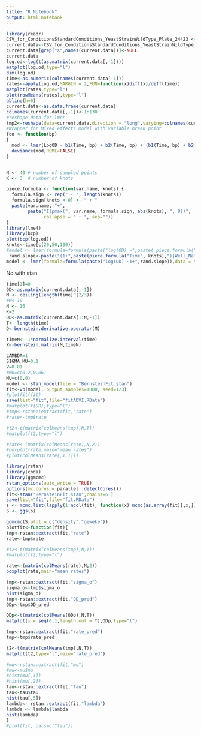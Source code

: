 ```yaml
---
title: "R Notebook"
output: html_notebook
---
```


```r
library(readr)
CSV_for_ConditionsStandardConditions_YeastStrainWildType_Plate_24423 <- read_csv("~/repo/CurveAnalysis/CSVFiles/CSV_for_ConditionsStandardConditions,YeastStrainWildType_Plate_24423.csv")
current.data<-CSV_for_ConditionsStandardConditions_YeastStrainWildType_Plate_24423
current.data[grep("X",names(current.data))]<-NULL
current.data
log.od<-log(t(as.matrix(current.data[,-1])))
matplot(log.od,type="l")
dim(log.od)
time<-as.numeric(colnames(current.data[-1]))
rates<-apply(log.od,MARGIN = 2,FUN=function(x)diff(x)/diff(time))
matplot(rates,type="l")
plot(rowMeans(rates),type="l")
abline(h=0)
current.data<-as.data.frame(current.data)
colnames(current.data[,-1])<-1:130
#reshape data for lmer
tmp2<-reshape(data=current.data,direction = "long",varying=colnames(current.data[,-1]),v.names ="OD" ,timevar = "Time",times =time)
#Wrapper for Mixed effects model with variable break point
foo <- function(bp)
{
  mod <- lmer(LogOD ~ b1(Time, bp) + b2(Time, bp) + (b1(Time, bp) + b2(Time, bp) | Well), data = tmp2)
  deviance(mod,REML=FALSE)
}


N <- 40 # number of sampled points
K <- 3  # number of knots

piece.formula <- function(var.name, knots) {
  formula.sign <- rep(" - ", length(knots))
  formula.sign[knots < 0] <- " + "
  paste(var.name, "+",
        paste("I(pmax(", var.name, formula.sign, abs(knots), ", 0))",
              collapse = " + ", sep=""))
}
library(lme4)
library(bcp)
plot(bcp(log.od))
knots<-time[c(20,50,100)]
#model <- lmer(formula=formula(paste("log(OD) ~",paste( piece.formula("Time", knots),"+1|Well_Name"))),data = tmp2 )
 rand.slope<-paste("(1+",paste(piece.formula("Time", knots),")|Well_Name"))
model <- lmer(formula=formula(paste("log(OD) ~1+",rand.slope)),data = tmp2 )
```

No with stan

```r

time[1]=0
OD<-as.matrix(current.data[,-1])
M <- ceiling(length(time)^(2/3))
#M<-10
N <- 16
K=2
OD<-as.matrix(current.data[1:N,-1])
T<- length(time)
D<-bernstein.derivative.operator(M)

timeN<--1*normalize.interval(time)
X<-bernstein.matrix(M,timeN)

```

```r
LAMBDA=1
SIGMA_MU=0.1
V=0.01
#MU=c(0.2,0.06)
MU=c(0,0)
model <- stan_model(file = "BernsteinFit.stan")
fit<-vb(model, output_samples=1000, seed=123)
#plotfit(fit)
save(list="fit",file="fitADVI.RData")
#matplot(t(OD),type="l")
#tmp<-rstan::extract(fit,"rate")
#rate<-tmp$rate

#t2<-t(matrix(colMeans(tmp),N,T))
#matplot(t2,type="l")

#rate<-(matrix(colMeans(rate),N,2))
#boxplot(rate,main="mean rates")
#plot(colMeans(rate[,1,1]))
```



```r
library(rstan)
library(coda)
library(ggmcmc)
rstan_options(auto_write = TRUE)
options(mc.cores = parallel::detectCores())
fit<-stan("BernsteinFit.stan",chains=6 )
save(list="fit",file="fit.RData")
s <- mcmc.list(lapply(1:ncol(fit), function(x) mcmc(as.array(fit)[,x,])))
S <- ggs(s)

ggmcmc(S,plot = c("density","geweke"))
plotfit<-function(fit){
tmp<-rstan::extract(fit,"rate")
rate<-tmp$rate

#t2<-t(matrix(colMeans(tmp),N,T))
#matplot(t2,type="l")

rate<-(matrix(colMeans(rate),N,2))
boxplot(rate,main="mean rates")

tmp<-rstan::extract(fit,"sigma_o")
sigma_o<-tmp$sigma_o
hist(sigma_o)
tmp<-rstan::extract(fit,"OD_pred")
ODp<-tmp$OD_pred

ODp<-t(matrix(colMeans(ODp),N,T))
matplot(x = seq(0,1,length.out = T),ODp,type="l")

tmp<-rstan::extract(fit,"rate_pred")
tmp<-tmp$rate_pred

t2<-t(matrix(colMeans(tmp),N,T))
matplot(t2,type="l",main="rate_pred")

#mu<-rstan::extract(fit,"mu")
#mu<-mu$mu
#hist(mu[,1])
#hist(mu[,2])
tau<-rstan::extract(fit,"tau")
tau<-tau$tau
hist(tau[,5])
lambda<- rstan::extract(fit,"lambda")
lambda <- lambda$lambda
hist(lambda)
}
#plot(fit, pars=c("tau"))


```

